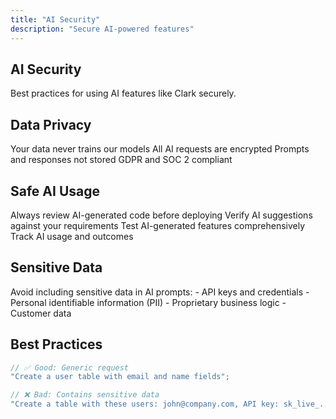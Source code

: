 ```yaml
---
title: "AI Security"
description: "Secure AI-powered features"
---
```


## AI Security

Best practices for using AI features like Clark securely.

## Data Privacy

<CardGroup cols={2}>
  <Card title="Data Isolation" icon="shield">
    Your data never trains our models
  </Card>
  <Card title="Encryption" icon="lock">
    All AI requests are encrypted
  </Card>
  <Card title="No Retention" icon="trash">
    Prompts and responses not stored
  </Card>
  <Card title="Compliance" icon="certificate">
    GDPR and SOC 2 compliant
  </Card>
</CardGroup>

## Safe AI Usage

<Steps>
  <Step title="Review Generated Code">
    Always review AI-generated code before deploying
  </Step>
  <Step title="Validate Data">
    Verify AI suggestions against your requirements
  </Step>
  <Step title="Test Thoroughly">
    Test AI-generated features comprehensively
  </Step>
  <Step title="Monitor">Track AI usage and outcomes</Step>
</Steps>

## Sensitive Data

<Warning>
  Avoid including sensitive data in AI prompts: - API keys and credentials -
  Personal identifiable information (PII) - Proprietary business logic -
  Customer data
</Warning>

## Best Practices

```javascript
// ✅ Good: Generic request
"Create a user table with email and name fields";

// ❌ Bad: Contains sensitive data
"Create a table with these users: john@company.com, API key: sk_live_...";
```
